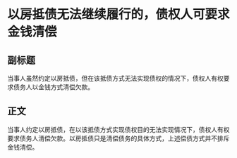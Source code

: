 # 以房抵债无法继续履行的，债权人可要求金钱清偿
## 副标题
当事人虽然约定以房抵债，但在该抵债方式无法实现债权的情况下，债权人有权要求债务人以金钱方式清偿欠款。
## 正文
当事人约定以房抵债，在以该抵债方式实现债权目的无法实现情况下，债权人有权要求债务人清偿欠款。以房抵债只是清偿债务的具体方式，上述偿债方式并不排斥金钱清偿。